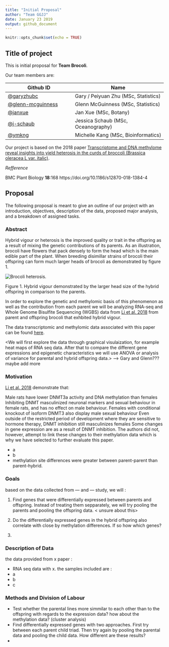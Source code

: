 ```yaml
---
title: "Initial Proposal"
author: "Team GGJJ"
date: January 23 2019
output: github_document
---
```


```r
knitr::opts_chunk$set(echo = TRUE)
```

## Title of project

This is initial proposal for **Team Brocoli**.

Our team members are: 

Github ID |  Name
---------|------------
[@garyzhubc](https://github.com/garyzhubc) | Gary / Peiyuan Zhu (MSc, Statistics)
[@glenn-mcguinness](https://github.com/glenn-mcguinness) | Glenn McGuinness (MSc, Statistics)
[@janxue](https://github.com/janxue) | Jan Xue (MSc, Botany)
[@j-schaub](https://github.com/j-schaub) | Jessica Schaub (MSc, Oceanography)
[@ymkng](https://github.com/ymkng) | Michelle Kang (MSc, Bioinformatics)


Our project is based on the 2018 paper [Transcriptome and DNA methylome reveal insights into yield heterosis in the curds of broccoli (Brassica oleracea L var. italic)](https://bmcplantbiol.biomedcentral.com/articles/10.1186/s12870-018-1384-4?fbclid=IwAR3glcIlScIMQzxMjWtuaDowqrv7DlZbzAjrTAiHRlXkRfWdyfWgt_BqCW4).

*Refference*

BMC Plant Biology **18**:168
https://doi.org/10.1186/s12870-018-1384-4

## Proposal

The following proposal is meant to give an outline of our project with an introduction, objectives, description of the data, proposed major analysis, and a breakdown of assigned tasks.

### Abstract

Hybrid vigour or heterosis is the improved quality or trait in the offspring as a result of mixing the genetic contributions of its parents. As an illustration, brocoli have flowers that pack densely to form the head which is the main edible part of the plant. When breeding disimillar strains of brocoli their offspring can form much larger heads of brocoli as demonstrated by figure 1. 

![Brocoli heterosis](https://scontent.fyka1-1.fna.fbcdn.net/v/t1.0-9/49213408_10218077757916241_2440798217458155520_n.jpg?_nc_cat=111&_nc_ht=scontent.fyka1-1.fna&oh=d67a2a1ec54157595a7320d8cbed3bc3&oe=5CFB074F).

Figure 1. Hybrid vigour demonstrated by the larger head size of the hybrid offspring in comparison to the parents.

In order to explore the genetic and methylomic basis of this phenomenon as well as the contribution from each parent we will be analyzing RNA-seq and Whole Genome Bisulfite Sequencing (WGBS) data from [Li et al. 2018](https://bmcplantbiol.biomedcentral.com/articles/10.1186/s12870-018-1384-4) from parent and offspring brocoli that exhbited hybrid vigour. 
 
The data transcriptomic and methylomic data associated with this paper can be found [here](https://static-content.springer.com/esm/art%3A10.1186%2Fs12870-018-1384-4/MediaObjects/12870_2018_1384_MOESM2_ESM.zip).

<We will first explore the data through graphical visulaization, for example heat maps of RNA seq data. After that to compare the different gene expressions and epigenetic characteristics we will use ANOVA or analysis of variance for parental and hybrid offspring data.> --> Gary and Glenn??? maybe add more


### Motivation 

[Li et al. 2018](https://bmcplantbiol.biomedcentral.com/articles/10.1186/s12870-018-1384-4) demonstrate that:


Male rats have lower DNMT3a activity and DNA methylation than females
Inhibiting DNMT masculinized neuronal markers and sexual behaviour in female rats, and has no effect on male behaviour. Females with conditional knockout of isoform DNMT3 also display male sexual behaviour
Even outside of the restricted period of development where they are sensitive to hormone therapy, DNMT inhibition still masculinizes females
Some changes in gene expression are as a result of DNMT inhibition.
The authors did not, however, attempt to link these changes to their methylation data which is why we have selected to further evaluate this paper.


- a
- b
- methylation site differences were greater between parent-parent than parent-hybrid.

### Goals

based on the data collected from --- and --- study, we will :

1. Find genes that were differentially expressed between parents and offspring. Instead of treating them sepparately, we will try pooling the parents and pooling the offspring data. < unsure about this>

2. Do the differentially expressed genes in the hybrid offspring also correlate with close by methylation differences. If so how which genes?

3.

### Description of Data

the data provided from x paper :

- RNA seq data with x. the samples included are :
- a
- b
- c


### Methods and Division of Labour

- Test whether the parental lines more simmilar to each other than to the offspring with regards to the expression data? how about the methylation data? (cluster analysis)
- Find differentially expressed genes with two approaches. First try between each parent child triad. Then try again by pooling the parental data and pooling the child data. How different are these results?
- 